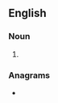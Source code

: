 ==English==

===Noun===
{{head|en|noun plural form}}

# {{plural of|organohalide|lang=en}}

===Anagrams===
* {{anagrams|en|radiohalogens}}